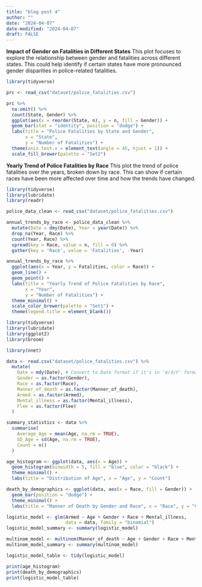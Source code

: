 ```yaml
---
title: "blog post 4"
author: ""
date: "2024-04-07"
date-modified: "2024-04-07"
draft: FALSE
---
```


**Impact of Gender on Fatalities in Different States**
This plot focuses to explore the relationship between gender and fatalities across different states. This could help identify if certain states have more pronounced gender disparities in police-related fatalities.

```r
library(tidyverse)

prc <- read_csv("dataset/police_fatalities.csv")

prc %>%
  na.omit() %>%
  count(State, Gender) %>%
  ggplot(aes(x = reorder(State, n), y = n, fill = Gender)) +
  geom_bar(stat = "identity", position = "dodge") +
  labs(title = "Police Fatalities by State and Gender",
       x = "State",
       y = "Number of Fatalities") +
  theme(axis.text.x = element_text(angle = 45, hjust = 1)) +
  scale_fill_brewer(palette = "Set2")

```
**Yearly Trend of Police Fatalities by Race**
This plot the trend of police fatalities over the years, broken down by race. This can show if certain races have been more affected over time and how the trends have changed.
```r
library(tidyverse)
library(lubridate)
library(readr)

police_data_clean <- read_csv("dataset/police_fatalities.csv")

annual_trends_by_race <- police_data_clean %>%
  mutate(Date = dmy(Date), Year = year(Date)) %>%
  drop_na(Year, Race) %>%
  count(Year, Race) %>%
  spread(key = Race, value = n, fill = 0) %>%
  gather(key = 'Race', value = 'Fatalities', -Year)

annual_trends_by_race %>%
  ggplot(aes(x = Year, y = Fatalities, color = Race)) +
  geom_line() + 
  geom_point() + 
  labs(title = "Yearly Trend of Police Fatalities by Race",
       x = "Year",
       y = "Number of Fatalities") +
  theme_minimal() +
  scale_color_brewer(palette = "Set1") +
  theme(legend.title = element_blank()) 


```


```r
library(tidyverse)
library(lubridate)
library(ggplot2)
library(broom)

library(nnet)

data <- read.csv("dataset/police_fatalities.csv") %>%
  mutate(
    Date = mdy(Date), # Convert to Date format if it's in 'm/d/Y' format
    Gender = as.factor(Gender),
    Race = as.factor(Race),
    Manner_of_death = as.factor(Manner_of_death),
    Armed = as.factor(Armed),
    Mental_illness = as.factor(Mental_illness),
    Flee = as.factor(Flee)
  )

summary_statistics <- data %>%
  summarise(
    Average_Age = mean(Age, na.rm = TRUE),
    SD_Age = sd(Age, na.rm = TRUE),
    Count = n()
  )

age_histogram <- ggplot(data, aes(x = Age)) +
  geom_histogram(binwidth = 5, fill = "blue", color = "black") +
  theme_minimal() +
  labs(title = "Distribution of Age", x = "Age", y = "Count")

death_by_demographics <- ggplot(data, aes(x = Race, fill = Gender)) +
  geom_bar(position = "dodge") +
  theme_minimal() +
  labs(title = "Manner of Death by Gender and Race", x = "Race", y = "Count")

logistic_model <- glm(Armed ~ Age + Gender + Race + Mental_illness, 
                      data = data, family = "binomial")
logistic_model_summary <- summary(logistic_model)

multinom_model <- multinom(Manner_of_death ~ Age + Gender + Race + Mental_illness, data = data)
multinom_model_summary <- summary(multinom_model)

logistic_model_table <- tidy(logistic_model)

print(age_histogram)
print(death_by_demographics)
print(logistic_model_table)
```

